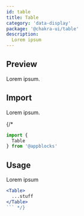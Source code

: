 ```yaml
---
id: table
title: Table
category: 'data-display'
package: '@chakra-ui/table'
description:
  Lorem ipsum
---
```


## Preview

Lorem ipsum.

## Import

Lorem ipsum.

{/* 
```js
import {
  Table
} from '@appblocks'
```

## Usage

Lorem ipsum

```jsx
<Table>
  ...stuff
</Table>
``` */}